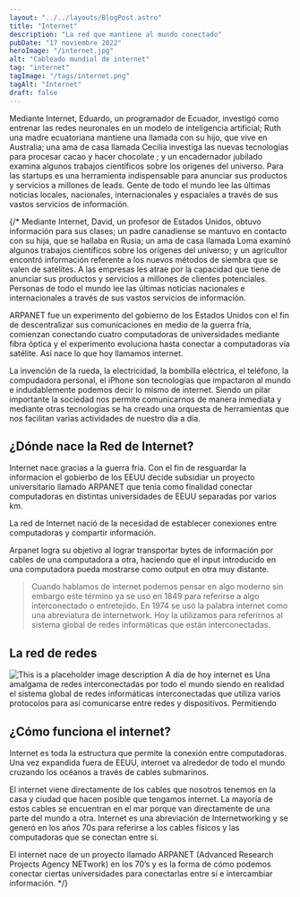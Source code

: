 ```yaml
---
layout: "../../layouts/BlogPost.astro"
title: "Internet"
description: "La red que mantiene al mundo conectado"
pubDate: "17 noviembre 2022"
heroImage: "/internet.jpg"
alt: "Cableado mundial de internet"
tag: "internet"
tagImage: "/tags/internet.png"
tagAlt: "Internet"
draft: false
---
```


Mediante Internet, Eduardo, un programador de Ecuador, investigó como entrenar las redes neuronales en un modelo de inteligencia artificial; Ruth una madre ecuatoriana mantiene una llamada con su hijo, que vive en Australia; una ama de casa llamada Cecilia investiga las nuevas tecnologías para procesar cacao y hacer chocolate ; y un encadernador jubilado examina algunos trabajos científicos sobre los orígenes del universo. Para las startups es una herramienta indispensable para anunciar sus productos y servicios a millones de leads. Gente de todo el mundo lee las últimas noticias locales, nacionales, internacionales y espaciales a través de sus vastos servicios de información.



{/*
Mediante Internet, David, un profesor de Estados Unidos, obtuvo información para sus clases; un padre canadiense se mantuvo en contacto con su hija, que se hallaba en Rusia; un ama de casa llamada Loma examinó algunos trabajos científicos sobre los orígenes del universo; y un agricultor encontró información referente a los nuevos métodos de siembra que se valen de satélites. A las empresas les atrae por la capacidad que tiene de anunciar sus productos y servicios a millones de clientes potenciales. Personas de todo el mundo lee las últimas noticias nacionales e internacionales a través de sus vastos servicios de información.


 ARPANET fue un experimento del gobierno de los Estados Unidos con el fin de descentralizar sus comunicaciones en medio de la guerra fría, comienzan conectando cuatro computadoras de universidades mediante fibra óptica y el experimento evoluciona hasta conectar a computadoras vía satélite. Así nace lo que hoy llamamos internet.

La invención de la rueda, la electricidad, la bombilla eléctrica, el teléfono, la compudadora personal,  el iPhone son tecnologías que impactaron al mundo e indudablemente podemos decir lo mismo de internet. Siendo  un pilar importante la sociedad nos permite comunicarnos de manera inmediata y mediante otras tecnologías se ha creado una orquesta de herramientas que nos facilitan varias actividades de nuestro día a día.

## ¿Dónde nace la Red de Internet?

Internet nace gracias a la guerra fría. Con el fin de resguardar la informacion el gobierbo de los EEUU decide subsidiar un proyecto universitario llamado ARPANET que tenía como finalidad conectar computadoras en distintas universidades de EEUU separadas por varios km.

La red de Internet nació de la necesidad de establecer conexiones entre computadoras y compartir información.

Arpanet logra su objetivo al lograr transportar bytes de información por cables de una computadora a otra, haciendo que el input introducido en una computadora pueda mostrarse como output en otra muy distante.

> Cuando hablamos de internet podemos pensar en algo moderno sin embargo este término ya se uso en 1849 para referirse a algo interconectado o entretejido. En 1974 se usó la palabra internet como una abreviatura de internetwork. Hoy la utilizamos para referirnos al sistema global de redes informáticas que están interconectadas.


## La red de redes

![This is a placeholder image description](/internet.jpg)
A día de hoy internet es Una amalgama de redes interconectadas por todo el mundo siendo en realidad el sistema global de redes informáticas interconectadas que utiliza varios protocolos para así comunicarse entre redes y dispositivos. Permitiendo

## ¿Cómo funciona el internet?

Internet es toda la estructura que permite la conexión entre computadoras. Una vez expandida fuera de EEUU, internet va alrededor de todo el mundo cruzando los océanos a través de cables submarinos.

El internet viene directamente de los cables que nosotros tenemos en la casa y ciudad que hacen posible que tengamos internet. La mayoría de estos cables se encuentran en el mar porque van directamente de una parte del mundo a otra. Internet es una abreviación de Internetworking y se generó en los años 70s para referirse a los cables físicos y las computadoras que se conectan entre sí.

El internet nace de un proyecto llamado ARPANET (Advanced Research Projects Agency NETwork) en los 70’s y es la forma de cómo podemos conectar ciertas universidades para conectarlas entre sí e intercambiar información. */}